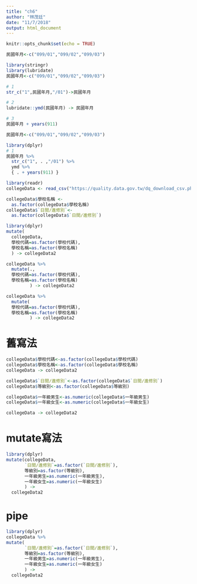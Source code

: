 ```yaml
---
title: "ch6"
author: "林茂廷"
date: "11/7/2018"
output: html_document
---
```


```r
knitr::opts_chunk$set(echo = TRUE)
```

```r
民國年月<-c("099/01","099/02","099/03")

```

```r
library(stringr)
library(lubridate)
民國年月<-c("099/01","099/02","099/03")

# 1
str_c("1",民國年月,"/01")->民國年月

# 2
lubridate::ymd(民國年月) -> 民國年月

# 3
民國年月 + years(911)
```

```r
民國年月<-c("099/01","099/02","099/03")

library(dplyr)
# 1
民國年月 %>% 
  str_c("1", . ,"/01") %>%
  ymd %>%
  { . + years(911) }
```


```r
library(readr)
collegeData <- read_csv("https://quality.data.gov.tw/dq_download_csv.php?nid=6231&md5_url=dda8fca407131483c1d8cbf3d61cf793")
```

```r
collegeData$學校名稱 <-
  as.factor(collegeData$學校名稱)
collegeData$`日間∕進修別`<-
  as.factor(collegeData$`日間∕進修別`)
```

```r
library(dplyr)
mutate(
  collegeData,
  學校代碼=as.factor(學校代碼),
  學校名稱=as.factor(學校名稱)
  ) -> collegeData2
```

```r
collegeData %>%
  mutate(.,
  學校代碼=as.factor(學校代碼),
  學校名稱=as.factor(學校名稱)
         ) -> collegeData2
```

```r
collegeData %>%
  mutate(
  學校代碼=as.factor(學校代碼),
  學校名稱=as.factor(學校名稱)
         ) -> collegeData2
```

# 舊寫法

```r
collegeData$學校代碼<-as.factor(collegeData$學校代碼)
collegeData$學校名稱<-as.factor(collegeData$學校名稱)
collegeData -> collegeData2
```

```r
collegeData$`日間∕進修別`<-as.factor(collegeData$`日間∕進修別`)
collegeData$等級別<-as.factor(collegeData$等級別)

collegeData$一年級男生<-as.numeric(collegeData$一年級男生)
collegeData$一年級女生<-as.numeric(collegeData$一年級女生)

collegeData -> collegeData2
```

# mutate寫法

```r
library(dplyr)
mutate(collegeData,
       `日間∕進修別`=as.factor(`日間∕進修別`),
       等級別=as.factor(等級別),
       一年級男生=as.numeric(一年級男生),
       一年級女生=as.numeric(一年級女生)
       ) ->
  collegeData2
```

# pipe


```r
library(dplyr)
collegeData %>%
mutate(
       `日間∕進修別`=as.factor(`日間∕進修別`),
       等級別=as.factor(等級別),
       一年級男生=as.numeric(一年級男生),
       一年級女生=as.numeric(一年級女生)
       ) ->
  collegeData2
```

